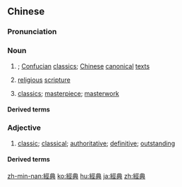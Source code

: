 {{also|经典}}
==Chinese==
{{zh-forms|s=经典}}
{{zh-wp}}

===Pronunciation===
{{zh-pron
|m=jīngdiǎn
|c=ging1 din2
|mn=keng-tián
|cat=n,a
}}

===Noun===
{{zh-noun}}

# {{lb|zh|historical}} {{w|Chinese classics}}; [[Confucian]] [[classics]]; [[Chinese]] [[canonical]] [[text]]s
# {{lb|zh|religion}} [[religious]] [[scripture]]
# {{lb|zh|by extension}} [[classic]]s; [[masterpiece]]; [[masterwork]]
#: {{zh-x|奉-為{wéi}-經典|to regard something as '''canon'''}}

====Derived terms====
{{zh-der|大乘經典}}

===Adjective===
{{zh-adj}}

# [[classic]]; [[classical]]; [[authoritative]]; [[definitive]]; [[outstanding]]

====Derived terms====
{{zh-der|經典力學|經典之作}}

{{zh-cat|Advanced}}

[[zh-min-nan:經典]]
[[ko:經典]]
[[hu:經典]]
[[ja:經典]]
[[zh:經典]]